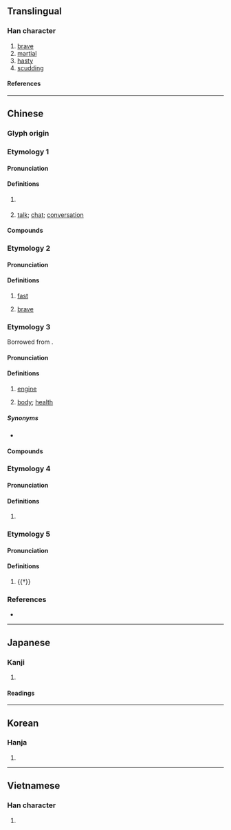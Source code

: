 {{character info}}
==Translingual==

===Han character===
{{Han char|rn=9|rad=人|as=09|sn=11|four=26227|canj=OAPV|ids=⿰亻曷}}

# [[brave]]
# [[martial]]
# [[hasty]]
# [[scudding]]

====References====
{{Han ref|kx=0110.040|dkj=00836|dj=0234.010|hdz=10191.010|uh=5048}}

----

==Chinese==
{{zh-forms}}

===Glyph origin===
{{Han etym}}

===Etymology 1===
{{zh-wp|zh}}

====Pronunciation====
{{zh-pron
|m=jì
|c=gai6-2,gai6
|c_note=gai6-2 - vernacular (all senses); gai6 - literary (reserved for Buddhist senses)
|c-t=gai5*
|mc=1
|oc=1
|cat=n
}}

====Definitions====
{{zh-hanzi}}

# {{lb|zh|Buddhism}} {{zh-short|偈陀|[[gatha]]}}
# {{lb|zh|Cantonese}} [[talk]]; [[chat]]; [[conversation]]

====Compounds====
{{zh-der|偈子|偈言|偈頌|傾偈:king1 gai6-2|傾閒偈|閒偈|話事偈|佛偈|啱偈|密偈|偈文}}

===Etymology 2===

====Pronunciation====
{{zh-pron
|m=jié
|c=git6
|mc=2
|oc=2
|cat=a
}}

====Definitions====
{{zh-hanzi}}

# {{lb|zh|literary}} [[fast]]
# {{lb|zh|literary}} [[brave]]

===Etymology 3===
{{zh-wp|yue}}
Borrowed from {{bor|yue|en|gear}}.

====Pronunciation====
{{zh-pron
|c=gai2
|cat=n
}}

====Definitions====
{{zh-hanzi}} {{tlb|zh|Cantonese}}

# [[engine]] {{zh-mw|副}}
# {{lb|zh|figurative}} [[body]]; [[health]] {{zh-mw|副}}

=====Synonyms=====
* {{s|engine}}
{{zh-syn-saurus|發動機}}

====Compounds====
{{zh-der|偈油|大偈|爆偈}}

===Etymology 4===

====Pronunciation====
{{zh-pron
|m=jié
|cat=a
}}

====Definitions====
{{zh-hanzi}}

# {{zh-only|偈偈}}

===Etymology 5===

====Pronunciation====
{{zh-pron
|m=qì
|cat=a
}}

====Definitions====
{{zh-hanzi}}

# {{†}} {{zh-alt-form|憩|to [[rest]]}}

===References===
* {{R:yue:Hanzi}}

----

==Japanese==

===Kanji===
{{ja-kanji|grade=|rs=人09}}

# {{rfdef|ja|sort=人09}}

====Readings====
{{ja-readings
|goon=げ, げち
|kanon=けい, けつ
|kun=いこ-う
}}

----

==Korean==

===Hanja===
{{ko-hanja|hangeul=[[게]], [[걸]]|rv=ge, geol|mr=ke, kŏl}}

# {{rfdef|ko|sort=人09}}

----

==Vietnamese==

===Han character===
{{vi-readings|reading=[[kệ]]|rs=人09}}

# {{rfdef|vi|sort=人09}}